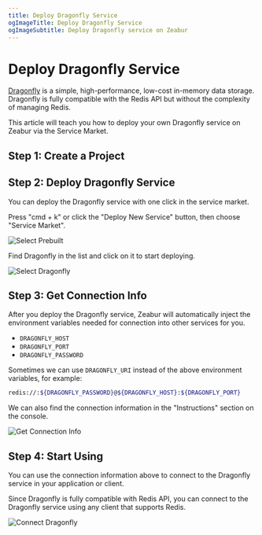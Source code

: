 ```yaml
---
title: Deploy Dragonfly Service
ogImageTitle: Deploy Dragonfly Service
ogImageSubtitle: Deploy Dragonfly service on Zeabur
---
```


# Deploy Dragonfly Service

[Dragonfly](https://www.dragonflydb.io/) is a simple, high-performance, low-cost in-memory data storage. Dragonfly is fully compatible with the Redis API but without the complexity of managing Redis.

This article will teach you how to deploy your own Dragonfly service on Zeabur via the Service Market.

## Step 1: Create a Project

<CreateProject />

## Step 2: Deploy Dragonfly Service

You can deploy the Dragonfly service with one click in the service market.

Press "cmd + k" or click the "Deploy New Service" button, then choose "Service Market".

![Select Prebuilt](/deploy/common/select-prebuilt-service.en-US.png)

Find Dragonfly in the list and click on it to start deploying.

![Select Dragonfly](/databases/dragonfly/deploy-dragonfly.en-US.png)

## Step 3: Get Connection Info

After you deploy the Dragonfly service, Zeabur will automatically inject the environment variables needed for connection into other services for you.

- `DRAGONFLY_HOST`
- `DRAGONFLY_PORT`
- `DRAGONFLY_PASSWORD`

Sometimes we can use `DRAGONFLY_URI` instead of the above environment variables, for example:

```bash
redis://:${DRAGONFLY_PASSWORD}@${DRAGONFLY_HOST}:${DRAGONFLY_PORT}
```

We can also find the connection information in the "Instructions" section on the console.

![Get Connection Info](/databases/dragonfly/connection-dragonfly.en-US.png)

## Step 4: Start Using

You can use the connection information above to connect to the Dragonfly service in your application or client.

Since Dragonfly is fully compatible with Redis API, you can connect to the Dragonfly service using any client that supports Redis.

![Connect Dragonfly](/databases/dragonfly/client-dragonfly.en-US.png)